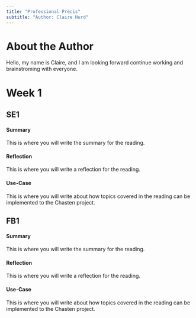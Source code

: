 ```yaml
---
title: "Professional Précis"
subtitle: "Author: Claire Hurd"
---
```


# About the Author

Hello, my name is Claire, and I am looking forward continue working and brainstroming with everyone.


# Week 1

## SE1

#### Summary

This is where you will write the summary for the reading.

#### Reflection

This is where you will write a reflection for the reading.

#### Use-Case

This is where you will write about how topics covered in the reading can be implemented to the Chasten project.

## FB1

#### Summary

This is where you will write the summary for the reading.

#### Reflection

This is where you will write a reflection for the reading.

#### Use-Case

This is where you will write about how topics covered in the reading can be implemented to the Chasten project.